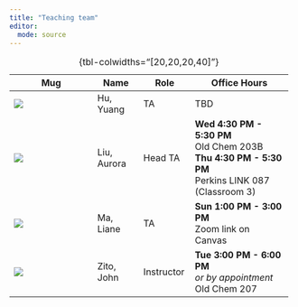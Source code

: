 ```yaml
---
title: "Teaching team"
editor: 
  mode: source
---
```


+---------------------------+---------------+---------------+--------------------------------+
| Mug                       | Name          | Role          | Office Hours                   |
+===========================+===============+===============+================================+
| ![](images/yh.jpg){.circ} | Hu, Yuang     | TA            | TBD                            |
+---------------------------+---------------+---------------+--------------------------------+
| ![](images/al.jpg){.circ} | Liu, Aurora   | Head TA       | **Wed 4:30 PM - 5:30 PM**\     |
|                           |               |               | Old Chem 203B\                 |
|                           |               |               | **Thu 4:30 PM - 5:30 PM**\     |
|                           |               |               | Perkins LINK 087 (Classroom 3) |
+---------------------------+---------------+---------------+--------------------------------+
| ![](images/lm.png){.circ} | Ma, Liane     | TA            | **Sun 1:00 PM - 3:00 PM**\     |
|                           |               |               | Zoom link on Canvas            |
+---------------------------+---------------+---------------+--------------------------------+
| ![](images/jz.jpg){.circ} | Zito, John    | Instructor    | **Tue 3:00 PM - 6:00 PM**\     |
|                           |               |               | *or by appointment*\           |
|                           |               |               | Old Chem 207                   |
+---------------------------+---------------+---------------+--------------------------------+
: {tbl-colwidths="[20,20,20,40]"}